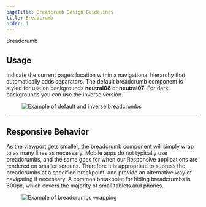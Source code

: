 ```yaml
---
pageTitle: Breadcrumb Design Guidelines
title: Breadcrumb
order: 1
---
```



<DocsHeading to="/api/breadcrumb/" type="code">
  Breadcrumb
</DocsHeading>

## Usage

Indicate the current page’s location within a navigational hierarchy that automatically adds separators. The default breadcrumb component is styled for use on backgrounds **neutral08** or **neutral07**. For dark backgrounds you can use the inverse version.

<figure>
  <img
    src="../../images/breadcrumbs/example-breadcrumbs.png"
    alt="Example of default and inverse breadcrumbs"
  />
</figure>
<span class="horizontal-spacer"></span>
<hr class="article-divider" />

## Responsive Behavior

As the viewport gets smaller, the breadcrumb component will simply wrap to as many lines as necessary. Mobile apps do not typically use breadcrumbs, and the same goes for when our Responsive applications are rendered on smaller screens. Therefore it is appropriate to supress the breadcrumbs at a specified breakpoint, and provide an alternative way of navigating if necessary. A common breakpoint for hiding breadcrumbs is 600px, which covers the majority of small tablets and phones.

<div class="two-col">
  <div class="row">
    <div class="col col-1">
      <figure>
        <img
          src="../../images/breadcrumbs/breadcrumbs-wrap.png"
          alt="Example of breadcrumbs wrapping"
        />
      </figure>
    </div>
    <div class="col col-2"></div>
  </div>
</div>
<span class="horizontal-spacer"></span>
